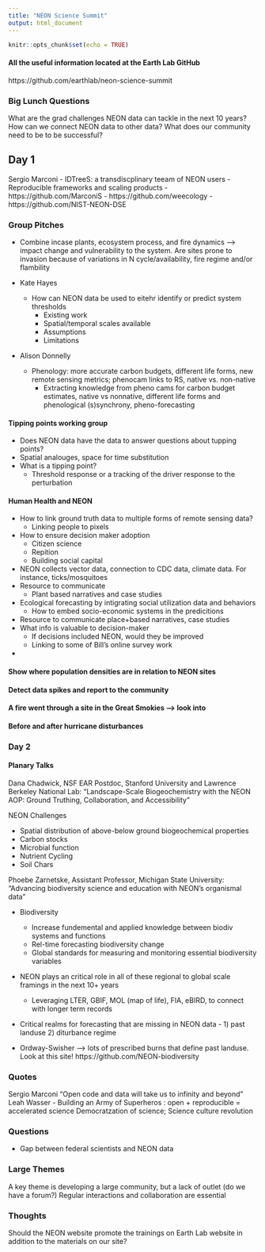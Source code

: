 ```yaml
---
title: "NEON Science Summit"
output: html_document
---
```


```r
knitr::opts_chunk$set(echo = TRUE)
```

#### All the useful information located at the Earth Lab GitHub
https://github.com/earthlab/neon-science-summit

### Big Lunch Questions 
What are the grad challenges NEON data can tackle in the next 10 years? 
How can we connect NEON data to other data?
What does our community need to be to be successful?


## Day 1

Sergio Marconi 
- IDTreeS: a transdiscplinary teeam of NEON users
- Reproducible frameworks and scaling products 
  - https://github.com/MarconiS
  - https://github.com/weecology
  - https://github.com/NIST-NEON-DSE

### Group Pitches
- Combine incase plants, ecosystem process, and fire dynamics --> impact change and vulnerability to the system. Are sites prone to invasion because of variations in N cycle/availability, fire regime and/or flambility

- Kate Hayes
  - How can NEON data be used to eitehr identify or predict system thresholds
    - Existing work
    - Spatial/temporal scales available
    - Assumptions
    - Limitations
    
- Alison Donnelly
  - Phenology: more accurate carbon budgets, different life forms, new remote sensing metrics; phenocam links to RS, native vs. non-native  
    - Extracting knowledge from pheno cams for carbon budget estimates, native vs nonnative, different life forms and phenological (s)synchrony, pheno-forecasting


#### Tipping points working group

- Does NEON data have the data to answer questions about tupping points?
- Spatial analouges, space for time substitution
- What is a tipping point?
  - Threshold response or a tracking of the driver response to the perturbation
  
  
#### Human Health and NEON 
  - How to link ground truth data to multiple forms of remote sensing data? 
    - Linking people to pixels
  - How to ensure decision maker adoption 
    - Citizen science
    - Repition
    - Building social capital
  - NEON collects vector data, connection to CDC data, climate data. For instance, ticks/mosquitoes
  - Resource to communicate 
    - Plant based narratives and case studies
  - Ecological forecasting by intigrating social utilization data and behaviors
    - How to embed socio-economic systems in the predicitions
  - Resource to communicate place+based narratives, case studies
  - What info is valuable to decision-maker
    - If decisions included NEON, would they be improved
    - Linking to some of Bill's online survey work
    
- 
    
#### Show where population densities are in relation to NEON sites
#### Detect data spikes and report to the community
#### A fire went through a site in the Great Smokies --> look into
#### Before and after hurricane disturbances


### Day 2

#### Planary Talks
Dana Chadwick, NSF EAR Postdoc, Stanford University and Lawrence Berkeley National Lab: “Landscape-Scale Biogeochemistry with the NEON AOP: Ground Truthing, Collaboration, and Accessibility”

NEON Challenges 

  - Spatial distribution of above-below ground biogeochemical properties
  - Carbon stocks
  - Microbial function
  - Nutrient Cycling
  - Soil Chars

Phoebe Zarnetske, Assistant Professor, Michigan State University: “Advancing 
biodiversity science and education with NEON’s organismal data”

- Biodiversity
  - Increase fundemental and applied knowledge between biodiv systems and functions
  - Rel-time forecasting biodiversity change
  - Global standards for measuring and monitoring essential biodiversity variables
- NEON plays an critical role in all of these regional to global scale framings in the next 10+ years
  - Leveraging LTER, GBIF, MOL (map of life), FIA, eBIRD, to connect with longer term records
- Critical realms for forecasting that are missing in NEON data - 1) past landuse 2) diturbance regime

- Ordway-Swisher --> lots of prescribed burns that define past landuse.  Look at this site!
https://github.com/NEON-biodiversity


### Quotes
Sergio Marconi "Open code and data will take us to infinity and beyond"
Leah Wasser - Building an Army of Superheros : open + reproducible = accelerated science
Democratzation of science; Science culture revolution

### Questions
- Gap between federal scientists and NEON data

### Large Themes
A key theme is developing a large community, but a lack of outlet (do we have a forum?)
Regular interactions and collaboration are essential


### Thoughts
Should the NEON website promote the trainings on Earth Lab website in addition to the materials on our site?
